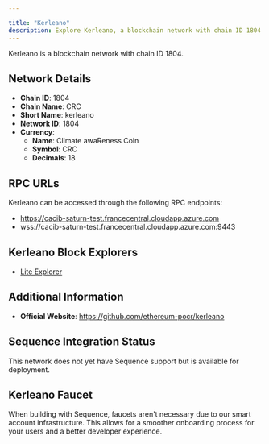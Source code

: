 ```yaml
---

title: "Kerleano"
description: Explore Kerleano, a blockchain network with chain ID 1804. Learn about its native currency, Climate awaReness Coin, and how to interact with the network.
---
```




Kerleano is a blockchain network with chain ID 1804.

## Network Details

- **Chain ID**: 1804
- **Chain Name**: CRC
- **Short Name**: kerleano
- **Network ID**: 1804
- **Currency**: 
  - **Name**: Climate awaReness Coin
  - **Symbol**: CRC
  - **Decimals**: 18

## RPC URLs

Kerleano can be accessed through the following RPC endpoints:

- https://cacib-saturn-test.francecentral.cloudapp.azure.com
- wss://cacib-saturn-test.francecentral.cloudapp.azure.com:9443

## Kerleano Block Explorers

- [Lite Explorer](https://ethereum-pocr.github.io/explorer/kerleano)

## Additional Information

- **Official Website**: https://github.com/ethereum-pocr/kerleano

## Sequence Integration Status

This network does not yet have Sequence support but is available for deployment.

## Kerleano Faucet

When building with Sequence, faucets aren't necessary due to our smart account infrastructure. This allows for a smoother onboarding process for your users and a better developer experience.
